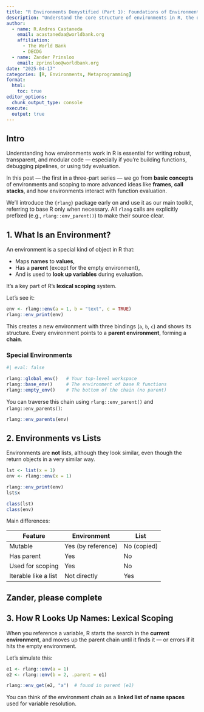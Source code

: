 ```yaml
---
title: "R Environments Demystified (Part 1): Foundations of Environments and the Evaluation Stack"
description: "Understand the core structure of environments in R, the difference between frames and environments, and how functions capture and navigate them."
author:
  - name: R.Andres Castaneda
    email: acastanedaa@worldbank.org
    affiliation: 
      - The World Bank
      - DECDG
  - name: Zander Prinsloo
    email: zprinsloo@worldbank.org
date: "2025-04-17"
categories: [R, Environments, Metaprogramming]
format:
  html:
    toc: true
editor_options: 
  chunk_output_type: console
execute:
  output: true
---
```


## Intro

Understanding how environments work in R is essential for writing robust, transparent, and modular code — especially if you’re building functions, debugging pipelines, or using tidy evaluation.

In this post — the first in a three-part series — we go from **basic concepts** of environments and scoping to more advanced ideas like **frames**, **call stacks**, and how environments interact with function evaluation.

We’ll introduce the `{rlang}` package early on and use it as our main toolkit, referring to base R only when necessary. All `rlang` calls are explicitly prefixed (e.g., `rlang::env_parent()`) to make their source clear.

## 1. What Is an Environment?

An environment is a special kind of object in R that:

- Maps **names** to **values**,
- Has a **parent** (except for the empty environment),
- And is used to **look up variables** during evaluation.

It’s a key part of R’s **lexical scoping** system.

Let’s see it:

```R
env <- rlang::env(a = 1, b = "text", c = TRUE)
rlang::env_print(env)
```

This creates a new environment with three bindings (`a`, `b`, `c`) and shows its structure. Every environment points to a **parent environment**, forming a **chain**.



### Special Environments

```R
#| eval: false

rlang::global_env()   # Your top-level workspace
rlang::base_env()     # The environment of base R functions
rlang::empty_env()    # The bottom of the chain (no parent)
```

You can traverse this chain using `rlang::env_parent()` and `rlang::env_parents()`:

```r
rlang::env_parents(env)
```



## 2. Environments vs Lists

Environments are **not** lists, although they look similar, even though the return objects in a very similar way.

```R
lst <- list(x = 1)
env <- rlang::env(x = 1)

rlang::env_print(env)
lst$x

class(lst)
class(env)
```

Main differences:

| Feature             | Environment         | List           |
|---------------------|---------------------|----------------|
| Mutable             | Yes (by reference)  | No (copied)    |
| Has parent          | Yes                 | No             |
| Used for scoping    | Yes                 | No             |
| Iterable like a list| Not directly        | Yes            |


:::{callout-note}
# Zander, please complete
:::

## 3. How R Looks Up Names: Lexical Scoping

When you reference a variable, R starts the search in the **current environment**, and moves up the parent chain until it finds it — or errors if it hits the empty environment.

Let’s simulate this:

```r
e1 <- rlang::env(a = 1)
e2 <- rlang::env(b = 2, .parent = e1)

rlang::env_get(e2, "a")  # found in parent (e1)
```

You can think of the environment chain as a **linked list of name spaces** used for variable resolution.

